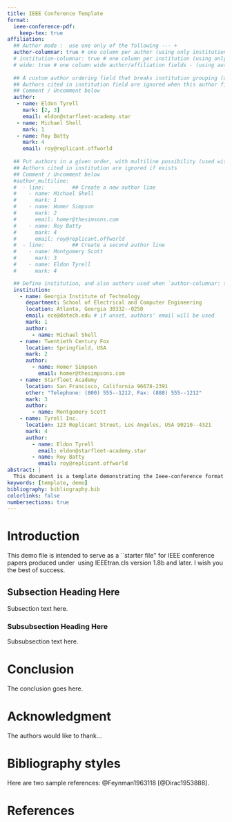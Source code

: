 ```yaml
---
title: IEEE Conference Template
format:
  ieee-conference-pdf:
    keep-tex: true
affiliation:
  ## Author mode :  use one only of the following --- +
  author-columnar: true # one column per author (using only institution field)
  # institution-columnar: true # one column per institution (using only institution field)
  # wide: true # one column wide author/affiliation fields - (using author or author_multiline and institution for mark)
  
  ## A custom author ordering field that breaks institution grouping (used with `wide: true`)
  ## Authors cited in institution field are ignored when this author field exists
  ## Comment / Uncomment below
  author:   
   - name: Eldon Tyrell
     mark: [2, 3]
     email: eldon@starfleet-academy.star
   - name: Michael Shell
     mark: 1
   - name: Roy Batty
     mark: 4
     email: roy@replicant.offworld
  
  ## Put authors in a given order, with multiline possibility (used with `wide: true` if `authors` above unset)
  ## Authors cited in institution are ignored if exists
  ## Comment / Uncomment below
  #author_multiline: 
  #  - line:         ## Create a new author line
  #    - name: Michael Shell
  #      mark: 1
  #    - name: Homer Simpson
  #      mark: 2
  #      email: homer@thesimsons.com
  #    - name: Roy Batty
  #      mark: 4
  #      email: roy@replicant.offworld
  #  - line:         ## Create a second author line
  #    - name: Montgomery Scott
  #      mark: 3
  #    - name: Eldon Tyrell
  #      mark: 4

  ## Define institution, and also authors used when `author-columnar: true` or `institution-columnar: true`
  institution:
    - name: Georgia Institute of Technology
      department: School of Electrical and Computer Engineering
      location: Atlanta, Georgia 30332--0250
      email: ece@datech.edu # if unset, authors' email will be used
      mark: 1
      author:
        - name: Michael Shell
    - name: Twentieth Century Fox
      location: Springfield, USA
      mark: 2
      author:
        - name: Homer Simpson
          email: homer@thesimpsons.com
    - name: Starfleet Academy
      location: San Francisco, California 96678-2391
      other: "Telephone: (800) 555--1212, Fax: (888) 555--1212"
      mark: 3
      author:
        - name: Montgomery Scott
    - name: Tyrell Inc.
      location: 123 Replicant Street, Los Angeles, USA 90210--4321
      mark: 4
      author:
        - name: Eldon Tyrell
          email: eldon@starfleet-academy.star
        - name: Roy Batty
          email: roy@replicant.offworld
abstract: |
  This document is a template demonstrating the Ieee-conference format.
keywords: [template, demo]
bibliography: bibliography.bib
colorlinks: false
numbersections: true
---
```


# Introduction

<!-- no \IEEEPARstart -->
This demo file is intended to serve as a ``starter file''
for IEEE conference papers produced under \LaTeX\ using
IEEEtran.cls version 1.8b and later.
<!-- You must have at least 2 lines in the paragraph with the drop letter
(should never be an issue) -->
I wish you the best of success.

## Subsection Heading Here
Subsection text here.

### Subsubsection Heading Here
Subsubsection text here.

<!-- An example of a floating figure using the graphicx package.
Note that \label must occur AFTER (or within) \caption.
For figures, \caption should occur after the \includegraphics.
Note that IEEEtran v1.7 and later has special internal code that
is designed to preserve the operation of \label within \caption
even when the captionsoff option is in effect. However, because
of issues like this, it may be the safest practice to put all your
\label just after \caption rather than within \caption{}.

Reminder: the "draftcls" or "draftclsnofoot", not "draft", class
option should be used if it is desired that the figures are to be
displayed while in draft mode.

\begin{figure}[!t]
\centering
\includegraphics[width=2.5in]{myfigure}
where an .eps filename suffix will be assumed under latex, 
and a .pdf suffix will be assumed for pdflatex; or what has been declared
via \DeclareGraphicsExtensions.
\caption{Simulation results for the network.}
\label{fig_sim}
\end{figure}

Note that the IEEE typically puts floats only at the top, even when this
results in a large percentage of a column being occupied by floats.


An example of a double column floating figure using two subfigures.
(The subfig.sty package must be loaded for this to work.)
The subfigure \label commands are set within each subfloat command,
and the \label for the overall figure must come after \caption.
\hfil is used as a separator to get equal spacing.
Watch out that the combined width of all the subfigures on a 
line do not exceed the text width or a line break will occur.

\begin{figure*}[!t]
\centering
\subfloat[Case I]{\includegraphics[width=2.5in]{box}%
\label{fig_first_case}}
\hfil
\subfloat[Case II]{\includegraphics[width=2.5in]{box}%
\label{fig_second_case}}
\caption{Simulation results for the network.}
\label{fig_sim}
\end{figure*}

Note that often IEEE papers with subfigures do not employ subfigure
captions (using the optional argument to \subfloat[]), but instead will
reference/describe all of them (a), (b), etc., within the main caption.
Be aware that for subfig.sty to generate the (a), (b), etc., subfigure
labels, the optional argument to \subfloat must be present. If a
subcaption is not desired, just leave its contents blank,
e.g., \subfloat[].


An example of a floating table. Note that, for IEEE style tables, the
\caption command should come BEFORE the table and, given that table
captions serve much like titles, are usually capitalized except for words
such as a, an, and, as, at, but, by, for, in, nor, of, on, or, the, to
and up, which are usually not capitalized unless they are the first or
last word of the caption. Table text will default to \footnotesize as
the IEEE normally uses this smaller font for tables.
The \label must come after \caption as always.

\begin{table}[!t]
% increase table row spacing, adjust to taste
\renewcommand{\arraystretch}{1.3}
if using array.sty, it might be a good idea to tweak the value of
\extrarowheight as needed to properly center the text within the cells
\caption{An Example of a Table}
\label{table_example}
\centering
% Some packages, such as MDW tools, offer better commands for making tables
% than the plain LaTeX2e tabular which is used here.
\begin{tabular}{|c||c|}
\hline
One & Two\\
\hline
Three & Four\\
\hline
\end{tabular}
\end{table}


Note that the IEEE does not put floats in the very first column
- or typically anywhere on the first page for that matter. Also,
in-text middle ("here") positioning is typically not used, but it
is allowed and encouraged for Computer Society conferences (but
not Computer Society journals). Most IEEE journals/conferences use
top floats exclusively. 
Note that, LaTeX2e, unlike IEEE journals/conferences, places
footnotes above bottom floats. This can be corrected via the
\fnbelowfloat command of the stfloats package. -->


# Conclusion

The conclusion goes here.

<!-- conference papers do not normally have an appendix -->

# Acknowledgment {#acknowledgment}

The authors would like to thank...

# Bibliography styles

Here are two sample references: @Feynman1963118 [@Dirac1953888].

\newpage
# References {#references .numbered}

